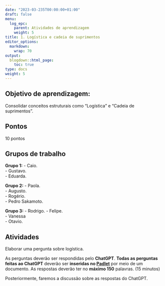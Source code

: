 ```yaml
---
date: "2023-03-235T00:00:00+01:00"
draft: false
menu:
  log_epc:
    parent: Atividades de aprendizagem
    weight: 5
title: 1. Logística e cadeia de suprimentos
editor_options: 
  markdown: 
    wrap: 70
output: 
  blogdown::html_page:
    toc: true
type: docs
weight: 5
---
```


## Objetivo de aprendizagem: 

Consolidar conceitos estruturais como "Logística" e "Cadeia de suprimentos". 

## Pontos

10 pontos

## Grupos de trabalho
**Grupo 1:**
- Caio.  
- Gustavo.  
- Eduarda.  

**Grupo 2:**
- Paola.  
- Augusto.  
- Rogério.  
- Pedro Sakamoto.  
 

**Grupo 3:** 
- Rodrigo. 
- Felipe.  
- Vanessa    
- Otavio.  

## Atividades

Elaborar uma pergunta sobre logística. 

As perguntas deverão ser respondidas pelo **ChatGPT**. **Todas as perguntas feitas ao ChatGPT** deverão ser **inseridas no [Padlet](https://padlet.com/renataoliveira/log-stica-5wbtv58i0fn7hduf)** por meio de um documento. As respostas deverão ter no **máximo 150** palavras. (15 minutos)

Posteriormente, faremos a discussão sobre as respostas do ChatGPT. 
